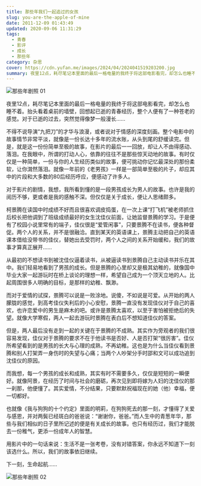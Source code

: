 ```yaml
---
title: 那些年我们一起追过的女孩
slug: you-are-the-apple-of-mine
date: 2011-12-09 01:43:49
updated: 2020-09-06 11:31:29
tags:
  - 青春
  - 影评
  - 成长
  - 那些年
category: 杂思
cover: https://cdn.yufan.me/images/2024/04/2024041519203200.jpg
summary: 夜里12点，耗尽笔记本里面的最后一格电量的我终于将这部电影看完，却怎么也睡不着。抬头看着桌前的墙壁，回想起已逝的青春经历，整个人便有了一种苍老的感觉。
---
```


![那些年剧照 01](https://cdn.yufan.me/images/2024/04/2024041519194400.jpg)

<MusicPlayer netease={572912887} />

夜里12点，耗尽笔记本里面的最后一格电量的我终于将这部电影看完，却怎么也睡不着。抬头看着桌前的墙壁，回想起已逝的青春经历，整个人便有了一种苍老的感觉。对于已逝的过去，突然觉得像梦一般漫长……

不得不说导演“九把刀”的才华与浪漫，或者说对于情感的深度刻画。整个电影中的故事情节非常平淡，就像是一份长达十多年的流水账，从头到尾的舒缓读完。但是，就是这一份份简单至极的故事，在影片的最后一一回放，却让人不由得感动、落泪。在我眼中，所谓的打动人心，依靠的往往不是那些惊天动地的故事。有时仅仅是一种简单，一份与你的人生经历类似的故事，便可挑动你记忆最深处的那份柔软，让你潸然落泪。就像一年前的《老男孩》一样是一部简单至极的片子，却应其中的片段和大多数的80后经历呼应，便感动了许多人。

对于影片的剧情，我想，我所看到懂的是一段男孩成长为男人的故事。也许是我的阅历不够，更或者是我的感触不深。但仅仅是关于成长，便让人思绪颇多。

柯景腾在读国中时成绩不好而且很喜欢调皮捣蛋，在一次上课“打飞机”被老师抓住后校长把他调到了班级成绩最好的女生沈佳仪前面，让她监督景腾的学习。于是便有了校园小说里常有的端子，佳仪很是“爱管闲事”，只要景腾不在读书，便各种督促。两个人的关系，并不是很融洽。直到某天的英语课上，景腾主动把自己的英语课本借给没带书的佳仪，替她出去受罚时，两个人之间的关系开始缓和，我们的故事才算真正展开……

从最初的不想读书到被沈佳仪逼着读书，从被逼读书到景腾自己主动读书并乐在其中。我们轻易地看到了男孩的成长。但是景腾的心里却又是极其幼稚的，就像国中毕业大家一起游玩时在桥上谈论的理想一样，希望自己成为一个顶天立地的人。比起周围很多人明确的目标，是那样的幼稚、飘渺。

而对于爱情的试探，景腾可以说是一败涂地。说傻，不如说是可爱。从开始的两人朦胧的感觉，到高考佳仪失利后的小心安慰，景腾一直没有发现佳仪对于自己的喜欢，也许恋爱中的男生是麻木的吧。或许是景腾太喜欢，以至于害怕被拒绝后的失望。就像大学寒假，两人一起去游玩时景腾在表白后不想知道佳仪的答案。

但是，两人最后没有走到一起的关键在于景腾的不成熟。其实作为旁观者的我们很容易发现，佳仪对于景腾的要求不在于他读书是否好、人是否打架“很厉害”。佳仪所希望看到的是男孩的长大与心理的成熟，不再幼稚。这也是为什么当佳仪看到景腾和别人打架弄一身伤时的失望与心痛；当两个人吵架分手时邵和文可以成功追到沈佳仪的原因。

而我想，每一个男孩的成长和成熟，其实有时不需要多久，仅仅是短短的一瞬便好。就像阿景，在经历了时间与社会的磨砺，再次见到即将嫁为人妇的沈佳仪的那一刹那，他便懂了。其实爱情，不分结果，只要默默祝福现在的她（他）幸福，便一切都好。

也就像《我与狗狗的十个约定》里面的明莉，在狗狗死去的那一刻，才懂得了关爱与感恩，并对两鬓已经斑白的爸爸说：“谢谢你，爸爸。”而人生中的青葱年华，那些与我们相似的日子里所记述的便是有关成长的故事。也只有经历过，我们才能脱去一份稚气，更添一份成年人的智慧。

用影片中的一句话来说：生活不是一张考卷，没有对错答案，你永远不知道下一刻该选什么。所以，我们的故事依旧继续。

下一刻，生命起航……

![那些年剧照 02](https://cdn.yufan.me/images/2024/04/2024041519283300.jpg)

